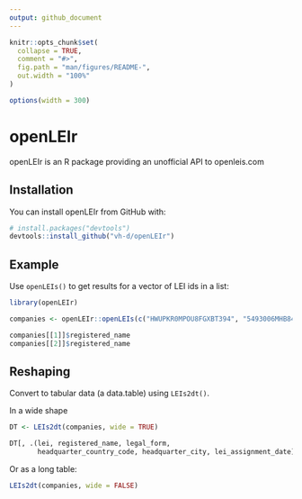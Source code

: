 ```yaml
---
output: github_document
---
```


<!-- README.md is generated from README.Rmd. Please edit that file -->

```r
knitr::opts_chunk$set(
  collapse = TRUE,
  comment = "#>",
  fig.path = "man/figures/README-",
  out.width = "100%"
)

options(width = 300)
```

# openLEIr

openLEIr is an R package providing an unofficial API to openleis.com


## Installation

You can install openLEIr from GitHub with:

```r
# install.packages("devtools")
devtools::install_github("vh-d/openLEIr")
```

## Example

Use `openLEIs()` to get results for a vector of LEI ids in a list: 

```r
library(openLEIr)

companies <- openLEIr::openLEIs(c("HWUPKR0MPOU8FGXBT394", "5493006MHB84DD0ZWV18", "549300FI8QIVYMUMBB43"))
```


```r
companies[[1]]$registered_name
companies[[2]]$registered_name
```


## Reshaping

Convert to tabular data (a data.table) using `LEIs2dt()`. 

In a wide shape

```r
DT <- LEIs2dt(companies, wide = TRUE)
```

```r
DT[, .(lei, registered_name, legal_form, 
       headquarter_country_code, headquarter_city, lei_assignment_date)]
```

Or as a long table:

```r
LEIs2dt(companies, wide = FALSE)
```

